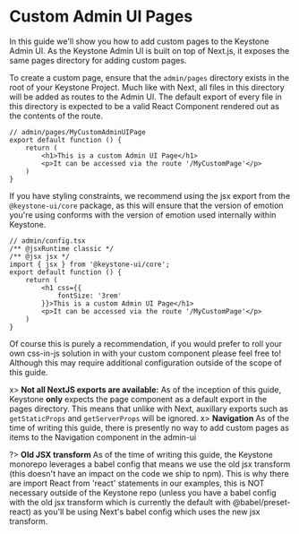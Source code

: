 
# Custom Admin UI Pages

In this guide we'll show you how to add custom pages to the Keystone Admin UI.
As the Keystone Admin UI is built on top of Next.js, it exposes the same pages directory for adding custom pages.

To create a custom page, ensure that the `admin/pages` directory exists in the root of your Keystone Project.
Much like with Next, all files in this directory will be added as routes to the Admin UI.
The default export of every file in this directory is expected to be a valid React Component rendered out as the contents of the route.

```tsx
// admin/pages/MyCustomAdminUIPage
export default function () {
    return (
        <h1>This is a custom Admin UI Page</h1>
        <p>It can be accessed via the route '/MyCustomPage'</p>
    )
}
```

If you have styling constraints, we recommend using the jsx export from the `@keystone-ui/core` package, as this will ensure that the version of emotion you're using conforms with the version of emotion used internally within Keystone.

```tsx
// admin/config.tsx
/** @jsxRuntime classic */
/** @jsx jsx */
import { jsx } from '@keystone-ui/core';
export default function () {
    return (
        <h1 css={{
            fontSize: '3rem'
        }}>This is a custom Admin UI Page</h1>
        <p>It can be accessed via the route '/MyCustomPage'</p>
    )
}
```

Of course this is purely a recommendation, if you would prefer to roll your own css-in-js solution in with your custom component please feel free to! Although this may require additional configuration outside of the scope of this guide.

x> **Not all NextJS exports are available:** As of the inception of this guide, Keystone **only** expects the page component as a default export in the pages directory. This means that unlike with Next, auxillary exports such as `getStaticProps` and `getServerProps` will be ignored.
x> **Navigation** As of the time of writing this guide, there is presently no way to add custom pages as items to the Navigation component in the admin-ui

?> **Old JSX transform** As of the time of writing this guide, the Keystone monorepo leverages a babel config that means we use the old jsx transform (this doesn't have an impact on the code we ship to npm). This is why there are import React from 'react' statements in our examples, this is NOT necessary outside of the Keystone repo (unless you have a babel config with the old jsx transform which is currently the default with @babel/preset-react) as you'll be using Next's babel config which uses the new jsx transform.

